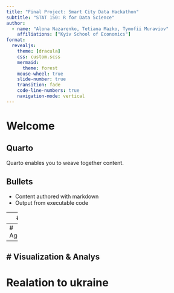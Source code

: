```yaml
---
title: "Final Project: Smart City Data Hackathon"
subtitle: "STAT 150: R for Data Science"
author: 
  - name: "Alona Nazarenko, Tetiana Mazko, Tymofii Muraviov"
    affiliations: ["Kyiv School of Economics"]
format:
  revealjs:
    theme: [dracula]
    css: custom.scss
    mermaid:
      theme: forest
    mouse-wheel: true
    slide-number: true
    transition: fade
    code-line-numbers: true
    navigation-mode: vertical
---
```

# Welcome

## Quarto
Quarto enables you to weave together content.


## Bullets
- Content authored with markdown
- Output from executable code

---
# Data 

## data sets


---
# Aggrigation 
---
# Visualization & Analys 
---
# Realation to ukraine 



